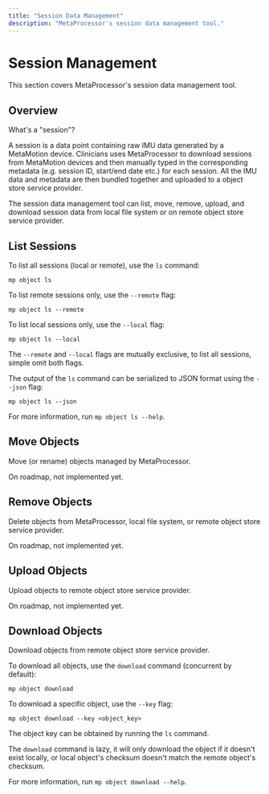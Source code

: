 ```yaml
---
title: "Session Data Management"
description: "MetaProcessor's session data management tool."
---
```


# Session Management

This section covers MetaProcessor's session data management tool.

## Overview

What's a "session"?

A session is a data point containing raw IMU data generated by a MetaMotion device.
Clinicians uses MetaProcessor to download sessions from MetaMotion devices and then manually typed in the corresponding metadata (e.g. session ID, start/end date etc.) for each session.
All the IMU data and metadata are then bundled together and uploaded to a object store service provider.

The session data management tool can list, move, remove, upload, and download session data from local file system or on remote object store service provider.

## List Sessions

To list all sessions (local or remote), use the `ls` command:

```shell
mp object ls
```

To list remote sessions only, use the `--remote` flag:

```shell
mp object ls --remote
```

To list local sessions only, use the `--local` flag:

```shell
mp object ls --local
```

The `--remote` and `--local` flags are mutually exclusive, to list all sessions, simple omit both flags.

The output of the `ls` command can be serialized to JSON format using the `--json` flag:

```shell
mp object ls --json
```

For more information, run `mp object ls --help`.

## Move Objects

Move (or rename) objects managed by MetaProcessor.

On roadmap, not implemented yet.

## Remove Objects

Delete objects from MetaProcessor, local file system, or remote object store service provider.

On roadmap, not implemented yet.

## Upload Objects

Upload objects to remote object store service provider.

On roadmap, not implemented yet.

## Download Objects

Download objects from remote object store service provider.

To download all objects, use the `download` command (concurrent by default):

```shell
mp object download
```

To download a specific object, use the `--key` flag:

```shell
mp object download --key <object_key>
```

The object key can be obtained by running the `ls` command.

The `download` command is lazy, it will only download the object if it doesn't exist locally, or local object's checksum doesn't match the remote object's checksum.

For more information, run `mp object download --help`.
